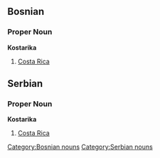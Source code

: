 ==Bosnian==
===Proper Noun===
'''Kostarika'''
#[[Costa Rica]]
[[Category:Bosnian nouns]]

==Serbian==
===Proper Noun===
'''Kostarika'''
#[[Costa Rica]]
[[Category:Serbian nouns]]